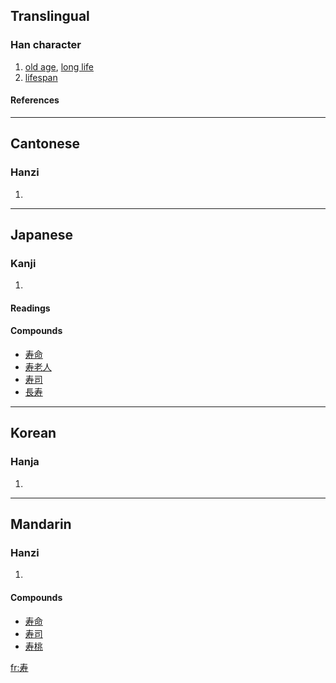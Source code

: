 {{see|壽}}

==Translingual==
===Han character===
{{Han char|rn=41|rad=寸|as=04|sn=7|four=|canj=手大木戈 (QKDI)}}
# [[old age]], [[long life]]
# [[lifespan]]
====References====
{{Han ref|kx=0294.021|dkj=07419|dj=0581.130|hdz=10504.040|uh=5BFF|ud=23551}}
----
==Cantonese==
===Hanzi===
{{yue-hanzi|jyut=|y=sau6}}
# {{defn|Cantonese}}
----
==Japanese==
===Kanji===
{{ja-kanji|grade=c|rs=寸04}}
# {{defn|Japanese}} 
====Readings====
{{ja-readings|on=ジュ (ju), シュウ (shū), ジュウ (jū), ス (su)|kun=[[ことぶき]] (kotobuki), [[ひさしい]] (hisashii), [[ことほぐ]] (kotohogu)}}

====Compounds====
*[[寿命]]
*[[寿老人]]
*[[寿司]]
*[[長寿]]
----
==Korean==
===Hanja===
{{ko-hanja|hangeul=[[수]]|rv=su|mr=su}}
# {{defn|Korean}}
----
==Mandarin==
===Hanzi===
{{cmn-hanzi|tra=壽|pin=[[shòu]] (shou4)|wg=shou<sup>4</sup>}}
# {{defn|Mandarin}}

====Compounds====
*[[寿命]]
*[[寿司]]
*[[寿桃]]

[[fr:寿]]